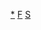 {{asbox
|image=Flag of France.svg
|category=法國體育人物小作品
|subject=與[[法國]][[:Category:法國運動員|運動員]]相關的
|name=Template:France-sport-bio-stub
}}<noinclude>
[[Category:法國體育人物小作品|*]]
[[Category:各國體育人物小作品模板|F]]
[[Category:法國人物小作品模板|S]]
</noinclude>